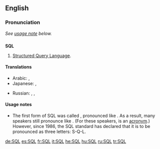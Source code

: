 ==English==
{{wikipedia}}
===Pronunciation===
''See [[#Usage notes|usage note]] below.''

==={{initialism}}===
'''SQL'''

# [[w:Structured Query Language|Structured Query Language]].

====Translations====
{{trans-top|SQL}}
* Arabic: {{t-|ar|SQL|m|tr='es-kyuu-'el|sc=Latn}},  {{t|ar|إس كيو إل|m|tr='es-kyuu-'el|sc=Arab}}
* Japanese: {{t-|ja|SQL|tr=esu-kyū-eru, shīkweru|sc=Latn}}, {{t|ja|エスキューエル|tr=esu-kyū-eru|sc=Jpan}} {{t|ja|シークェル|tr=shīkweru|sc=Jpan}}
{{trans-mid}}
* Russian: {{t+|ru|SQL|m|tr=es-kju-él, es-ku-él'|sc=Latn}},  {{t|ru|эс-ку-эль|m|tr=es-ku-él'|sc=Cyrl}},  {{t|ru|эс-кью-эл|m|tr=es-kju-él|sc=Cyrl}}
{{trans-bottom}}

====Usage notes====
* {{sense|structured query language}} The first form of SQL was called {{term||SEQUEL}}, pronounced like {{term|sequel}}. As a result, many speakers still pronounce {{term||SQL}} like {{term||sequel}}. (For these speakers, {{term||SQL}} is an [[Appendix:Glossary#acronym|acronym]].) However, since 1986, the SQL standard has declared that it is to be pronounced as three letters: S-Q-L.

[[de:SQL]]
[[es:SQL]]
[[fr:SQL]]
[[it:SQL]]
[[he:SQL]]
[[hu:SQL]]
[[ru:SQL]]
[[tr:SQL]]